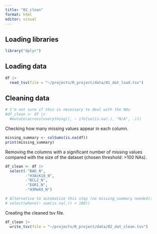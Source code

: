 ```yaml
---
title: "02_clean"
format: html
editor: visual
---
```


## Loading libraries

```r
library("dplyr")
```

## Loading data

```r
df |> 
  read_tsv(file = "~/projects/R_project/data/01_dat_load.tsv")
```

## Cleaning data

```r
# I'm not sure if this is necessary to deal with the NAs
#df_clean <- df |>
  #mutate(across(everything(), ~ ifelse(is.na(.), "N/A", .)))
```

Checking how many missing values appear in each column.

```r
missing_summary <- colSums(is.na(df))
print(missing_summary)
```

Removing the columns with a significant number of missing values compared with the size of the dataset (chosen threshold: \>100 NAs).

```r
df_clean <- df |> 
  select(-"BAD_N", 
         -"H3AcK18_N", 
         -"BCL2_N", 
         -"EGR1_N", 
         -"H3MeK4_N")
```

```r
# Alternative to automatize this step (no missing_summary needed):
# select(where(~ sum(is.na(.)) < 100))
```

Creating the cleaned tsv file.

```r
df_clean |>
  write_tsv(file = "~/projects/R_project/data/02_dat_clean.tsv")
```
